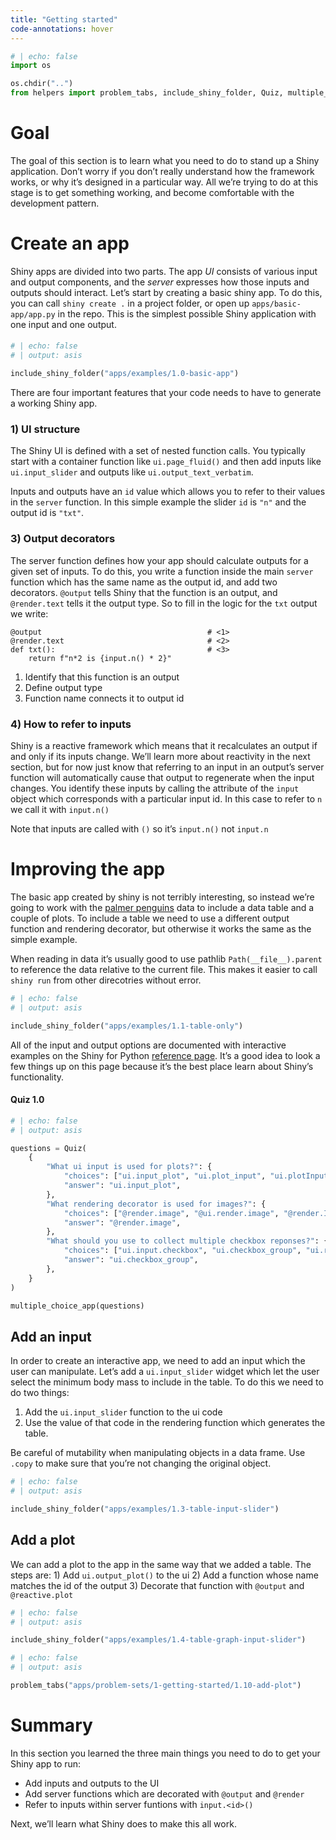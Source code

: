 ```yaml
---
title: "Getting started"
code-annotations: hover
---
```

```python
# | echo: false
import os

os.chdir("..")
from helpers import problem_tabs, include_shiny_folder, Quiz, multiple_choice_app

```

# Goal 

The goal of this section is to learn what you need to do to stand up a Shiny application.
Don't worry if you don't really understand how the framework works, or why it's designed in a particular way. 
All we're trying to do at this stage is to get something working, and become comfortable with the development pattern.


# Create an app

Shiny apps are divided into two parts.
The app *UI* consists of various input and output components, and the *server* expresses how those inputs and outputs should interact. 
Let's start by creating a basic shiny app.
To do this, you can call `shiny create .` in a project folder, or open up `apps/basic-app/app.py` in the repo. 
This is the simplest possible Shiny application with one input and one output. 

#### 
```python
# | echo: false
# | output: asis

include_shiny_folder("apps/examples/1.0-basic-app")
```

There are four important features that your code needs to have to generate a working Shiny app. 

### 1) UI structure

The Shiny UI is defined with a set of nested function calls. 
You typically start with a container function like `ui.page_fluid()` and then add inputs like `ui.input_slider` and outputs like `ui.output_text_verbatim`.

Inputs and outputs have an `id` value which allows you to refer to their values in the `server` function. 
In this simple example the slider `id` is `"n"` and the output id is `"txt"`.

### 3) Output decorators
The server function defines how your app should calculate outputs for a given set of inputs. 
To do this, you write a function inside the main `server` function which has the same name as the output id, and add two decorators. 
`@output` tells Shiny that the function is an output, and `@render.text` tells it the output type. 
So to fill in the logic for the `txt` output we write:

```.python
@output                                     # <1>
@render.text                                # <2>
def txt():                                  # <3>
    return f"n*2 is {input.n() * 2}"
```
1. Identify that this function is an output
2. Define output type
3. Function name connects it to output id

### 4) How to refer to inputs

Shiny is a reactive framework which means that it recalculates an output if and only if its inputs change. 
We'll learn more about reactivity in the next section, but for now just know that referring to an input in an output's server function will automatically cause that output to regenerate when the input changes.
You identify these inputs by calling the attribute of the `input` object which corresponds with a particular input id. 
In this case to refer to `n` we call it with `input.n()`
 
::: callout-tip
Note that inputs are called with `()` so it's `input.n()` not `input.n`
:::

# Improving the app

The basic app created by shiny is not terribly interesting, so instead we're going to work with the [palmer penguins](https://github.com/mcnakhaee/palmerpenguins) data to include a data table and a couple of plots. 
To include a table we need to use a different output function and rendering decorator, but otherwise it works the same as the simple example. 

::: callout-tip
When reading in data it's usually good to use pathlib `Path(__file__).parent` to reference the data relative to the current file. 
This makes it easier to call `shiny run` from other direcotries without error.
::::

```python
# | echo: false
# | output: asis

include_shiny_folder("apps/examples/1.1-table-only")
```

All of the input and output options are documented with interactive examples on the Shiny for Python [reference page](https://shiny.rstudio.com/py/api/). It's a good idea to look a few things up on this page because it's the best place learn about Shiny's functionality. 

#### Quiz 1.0
```python
# | echo: false
# | output: asis

questions = Quiz(
    {
        "What ui input is used for plots?": {
            "choices": ["ui.input_plot", "ui.plot_input", "ui.plotInput"],
            "answer": "ui.input_plot",
        },
        "What rendering decorator is used for images?": {
            "choices": ["@render.image", "@ui.render.image", "@render.Image"],
            "answer": "@render.image",
        },
        "What should you use to collect multiple checkbox reponses?": {
            "choices": ["ui.input.checkbox", "ui.checkbox_group", "ui.radio_buttons"],
            "answer": "ui.checkbox_group",
        },
    }
)

multiple_choice_app(questions)
```

## Add an input

In order to create an interactive app, we need to add an input which the user can manipulate. 
Let's add a `ui.input_slider` widget which let the user select the minimum body mass to include in the table. 
To do this we need to do two things:

1) Add the `ui.input_slider` function to the ui code 
2) Use the value of that code in the rendering function which generates the table.

::: callout-warning
Be careful of mutability when manipulating objects in a data frame. 
Use `.copy` to make sure that you're not changing the original object.
:::

```python
# | echo: false
# | output: asis

include_shiny_folder("apps/examples/1.3-table-input-slider")
```

## Add a plot

We can add a plot to the app in the same way that we added a table. 
The steps are:
1) Add `ui.output_plot()` to the ui
2) Add a function whose name matches the id of the output 
3) Decorate that function with `@output` and `@reactive.plot`

```python
# | echo: false
# | output: asis

include_shiny_folder("apps/examples/1.4-table-graph-input-slider")
```

```python
# | echo: false
# | output: asis

problem_tabs("apps/problem-sets/1-getting-started/1.10-add-plot")
```

# Summary

In this section you learned the three main things you need to do to get your Shiny app to run:

- Add inputs and outputs to the UI
- Add server functions which are decorated with `@output` and `@render`
- Refer to inputs within server funtions with `input.<id>()`

Next, we'll learn what Shiny does to make this all work.

